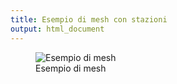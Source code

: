 ```yaml
---
title: Esempio di mesh con stazioni
output: html_document
---
```


![Esempio di mesh](./esempioMeshArticolo.png)